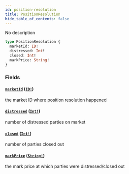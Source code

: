 ```yaml
---
id: position-resolution
title: PositionResolution
hide_table_of_contents: false
---
```



No description

```graphql
type PositionResolution {
  marketId: ID!
  distressed: Int!
  closed: Int!
  markPrice: String!
}
```


### Fields

#### [`marketId`](#) ([`ID!`](/docs/mainnet/graphql/scalars/id))

the market ID where position resolution happened


#### [`distressed`](#) ([`Int!`](/docs/mainnet/graphql/scalars/int))

number of distressed parties on market


#### [`closed`](#) ([`Int!`](/docs/mainnet/graphql/scalars/int))

number of parties closed out


#### [`markPrice`](#) ([`String!`](/docs/mainnet/graphql/scalars/string))

the mark price at which parties were distressed/closed out




